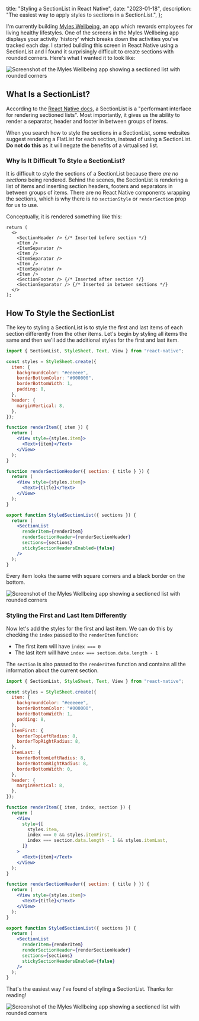   title: "Styling a SectionList in React Native",
  date: "2023-01-18",
  description: "The easiest way to apply styles to sections in a SectionList.",
};

I'm currently building [Myles Wellbeing](https://myleswellbeing.com/), an app which rewards employees for living healthy lifestyles. One of the screens in the Myles Wellbeing app displays your activity 'history' which breaks down the activities you've tracked each day. I started building this screen in React Native using a SectionList and I found it surprisingly difficult to create sections with rounded corners. Here's what I wanted it to look like:

![Screenshot of the Myles Wellbeing app showing a sectioned list with rounded corners](react-native-sectionlist/screenshot1.png)

## What Is a SectionList?

According to the [React Native docs](https://reactnative.dev/docs/sectionlist), a SectionList is a "performant interface for rendering sectioned lists". Most importantly, it gives us the ability to render a separator, header and footer in between groups of items.

When you search how to style the sections in a SectionList, some websites suggest rendering a FlatList for each section, instead of using a SectionList. **Do not do this** as it will negate the benefits of a virtualised list.

### Why Is It Difficult To Style a SectionList?

It is difficult to style the sections of a SectionList because there _are no sections_ being rendered. Behind the scenes, the SectionList is rendering a list of items and inserting section headers, footers and separators in between groups of items. There are no React Native components wrapping the sections, which is why there is no `sectionStyle` or `renderSection` prop for us to use.

Conceptually, it is rendered something like this:

```tsx
return (
  <>
    <SectionHeader /> {/* Inserted before section */}
    <Item />
    <ItemSeparator />
    <Item />
    <ItemSeparator />
    <Item />
    <ItemSeparator />
    <Item />
    <SectionFooter /> {/* Inserted after section */}
    <SectionSeparator /> {/* Inserted in between sections */}
  </>
);
```

## How To Style the SectionList

The key to styling a SectionList is to style the first and last items of each section differently from the other items. Let's begin by styling all items the same and then we'll add the additional styles for the first and last item.

```jsx
import { SectionList, StyleSheet, Text, View } from "react-native";

const styles = StyleSheet.create({
  item: {
    backgroundColor: "#eeeeee",
    borderBottomColor: "#000000",
    borderBottomWidth: 1,
    padding: 8,
  },
  header: {
    marginVertical: 8,
  },
});

function renderItem({ item }) {
  return (
    <View style={styles.item}>
      <Text>{item}</Text>
    </View>
  );
}

function renderSectionHeader({ section: { title } }) {
  return (
    <View style={styles.item}>
      <Text>{title}</Text>
    </View>
  );
}

export function StyledSectionList({ sections }) {
  return (
    <SectionList
      renderItem={renderItem}
      renderSectionHeader={renderSectionHeader}
      sections={sections}
      stickySectionHeadersEnabled={false}
    />
  );
}
```

Every item looks the same with square corners and a black border on the bottom.

![Screenshot of the Myles Wellbeing app showing a sectioned list with rounded corners](react-native-sectionlist/screenshot2.png)

### Styling the First and Last Item Differently

Now let's add the styles for the first and last item. We can do this by checking the `index` passed to the `renderItem` function:

- The first item will have `index === 0`
- The last item will have `index === section.data.length - 1`

The `section` is also passed to the `renderItem` function and contains all the information about the current section.

```jsx {10-18,24,27-31}
import { SectionList, StyleSheet, Text, View } from "react-native";

const styles = StyleSheet.create({
  item: {
    backgroundColor: "#eeeeee",
    borderBottomColor: "#000000",
    borderBottomWidth: 1,
    padding: 8,
  },
  itemFirst: {
    borderTopLeftRadius: 8,
    borderTopRightRadius: 8,
  },
  itemLast: {
    borderBottomLeftRadius: 8,
    borderBottomRightRadius: 8,
    borderBottomWidth: 0,
  },
  header: {
    marginVertical: 8,
  },
});

function renderItem({ item, index, section }) {
  return (
    <View
      style={[
        styles.item,
        index === 0 && styles.itemFirst,
        index === section.data.length - 1 && styles.itemLast,
      ]}
    >
      <Text>{item}</Text>
    </View>
  );
}

function renderSectionHeader({ section: { title } }) {
  return (
    <View style={styles.item}>
      <Text>{title}</Text>
    </View>
  );
}

export function StyledSectionList({ sections }) {
  return (
    <SectionList
      renderItem={renderItem}
      renderSectionHeader={renderSectionHeader}
      sections={sections}
      stickySectionHeadersEnabled={false}
    />
  );
}
```

That's the easiest way I've found of styling a SectionList. Thanks for reading!

![Screenshot of the Myles Wellbeing app showing a sectioned list with rounded corners](react-native-sectionlist/screenshot1.png)
